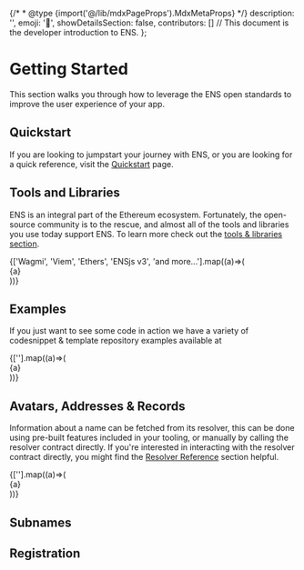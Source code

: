 {/* * @type {import('@/lib/mdxPageProps').MdxMetaProps} */}
    description: '',
    emoji: '👋',
    showDetailsSection: false,
    contributors: []
    // This document is the developer introduction to ENS.
};

# Getting Started

This section walks you through how to leverage the ENS open standards to improve the user experience of your app.

## Quickstart

If you are looking to jumpstart your journey with ENS, or you are looking for a quick reference, visit the [Quickstart](/web/quickstart) page.

<EmbedLink
    href="/web/quickstart"
    title="Quickstart"
    description="To jumpstart your journey with names."
/>

## Tools and Libraries

ENS is an integral part of the Ethereum ecosystem.
Fortunately, the open-source community is to the rescue, and almost all of the tools and libraries you use today support ENS.
To learn more check out the [tools & libraries section](/web/libraries).

<div className="card1 p-4 flex justify-center gap-3">
    {['Wagmi', 'Viem', 'Ethers', 'ENSjs v3', 'and more...'].map((a)=>(<div className="card1 px-2 py-0">{a}</div>))}
</div>

## Examples

If you just want to see some code in action we have a variety of codesnippet & template repository examples available at

<div className="card1 p-4 flex justify-center gap-3">
    {[''].map((a)=>(<div className="card1 px-2 py-0">{a}</div>))}
</div>

## Avatars, Addresses & Records

Information about a name can be fetched from its resolver, this can be done using pre-built features included in your tooling, or manually by calling the resolver contract directly.
If you're interested in interacting with the resolver contract directly, you might find the [Resolver Reference](/resolvers/interfaces) section helpful.

<div className="card1 p-4 flex justify-center gap-3">
    {[''].map((a)=>(<div className="card1 px-2 py-0">{a}</div>))}
</div>

## Subnames

## Registration
